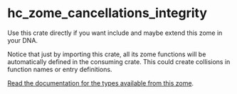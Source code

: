 
<Meta title="Backend/Integrity" />

# hc_zome_cancellations_integrity

Use this crate directly if you want include and maybe extend this zome in your DNA.

Notice that just by importing this crate, all its zome functions will be automatically defined in the consuming crate. This could create collisions in function names or entry definitions.

[Read the documentation for the types available from this zome](https://docs.rs/hc_zome_cancellations_integrity).
